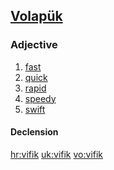 ==[[Volapük]]==

===Adjective===
{{infl|vo|adjective}}

# [[fast]]
# [[quick]] 
# [[rapid]] 
# [[speedy]] 
# [[swift]]

====Declension====
{{vo-decl-adj}}

[[hr:vifik]]
[[uk:vifik]]
[[vo:vifik]]